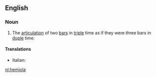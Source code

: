 ==English==

===Noun===
{{wikipedia}}
{{en-noun}}

# {{context|music|lang=en}} The [[articulation]] of two [[bar]]s in [[triple]] time as if they were three bars in [[duple]] time.

====Translations====
{{trans-top|hemiola}}
* Italian: {{t|it|emiolia|f}}
{{trans-mid}}

{{trans-bottom}}

[[nl:hemiola]]